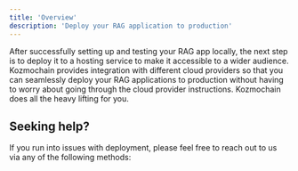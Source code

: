 ```yaml
---
title: 'Overview'
description: 'Deploy your RAG application to production'
---
```


After successfully setting up and testing your RAG app locally, the next step is to deploy it to a hosting service to make it accessible to a wider audience. Kozmochain provides integration with different cloud providers so that you can seamlessly deploy your RAG applications to production without having to worry about going through the cloud provider instructions. Kozmochain does all the heavy lifting for you.

<CardGroup cols={4}>
  <Card title="Fly.io" href="/deployment/fly_io"></Card>
  <Card title="Modal.com" href="/deployment/modal_com"></Card>
  <Card title="Render.com" href="/deployment/render_com"></Card>
  <Card title="Railway.app" href="/deployment/railway"></Card>
  <Card title="Streamlit.io" href="/deployment/streamlit_io"></Card>
  <Card title="Gradio.app" href="/deployment/gradio_app"></Card>
  <Card title="Huggingface.co" href="/deployment/huggingface_spaces"></Card>
</CardGroup>

## Seeking help?

If you run into issues with deployment, please feel free to reach out to us via any of the following methods:

<Snippet file="get-help.mdx" />
